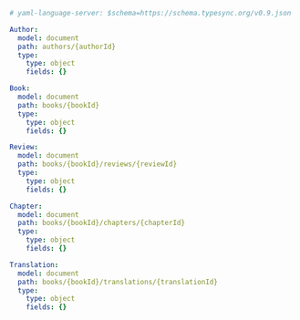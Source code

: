 ```yaml models.yml
# yaml-language-server: $schema=https://schema.typesync.org/v0.9.json

Author:
  model: document
  path: authors/{authorId}
  type:
    type: object
    fields: {}

Book:
  model: document
  path: books/{bookId}
  type:
    type: object
    fields: {}

Review:
  model: document
  path: books/{bookId}/reviews/{reviewId}
  type:
    type: object
    fields: {}

Chapter:
  model: document
  path: books/{bookId}/chapters/{chapterId}
  type:
    type: object
    fields: {}

Translation:
  model: document
  path: books/{bookId}/translations/{translationId}
  type:
    type: object
    fields: {}

